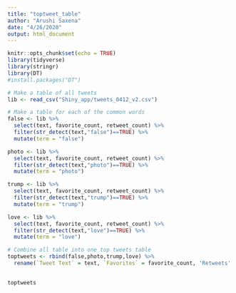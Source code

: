 ```yaml
---
title: "toptweet_table"
author: "Arushi Saxena"
date: "4/26/2020"
output: html_document
---
```


```r
knitr::opts_chunk$set(echo = TRUE)
library(tidyverse)
library(stringr)
library(DT)
#install.packages("DT")
```

```r
# Make a table of all tweets
lib <- read_csv("Shiny_app/tweets_0412_v2.csv")

# Make a table for each of the common words
false <- lib %>%
  select(text, favorite_count, retweet_count) %>%
  filter(str_detect(text,"false")==TRUE) %>%
  mutate(term = "false")

photo <- lib %>%
  select(text, favorite_count, retweet_count) %>%
  filter(str_detect(text,"photo")==TRUE) %>%
  mutate(term = "photo")

trump <- lib %>%
  select(text, favorite_count, retweet_count) %>%
  filter(str_detect(text,"trump")==TRUE) %>%
  mutate(term = "trump")

love <- lib %>%
  select(text, favorite_count, retweet_count) %>%
  filter(str_detect(text,"love")==TRUE) %>%
  mutate(term = "love")

# Combine all table into one top tweets table
toptweets <- rbind(false,photo,trump,love) %>%
  rename(`Tweet Text` = text, `Favorites` = favorite_count, 'Retweets' = retweet_count)
  

toptweets
```


